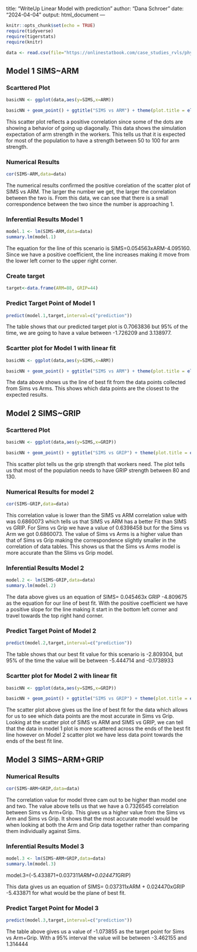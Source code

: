 title: "WriteUp Linear Model with prediction"
author: "Dana Schroer"
date: "2024-04-04"
output: html_document
---

```r
knitr::opts_chunk$set(echo = TRUE)
require(tidyverse)
require(tigerstats)
require(knitr)

data <- read.csv(file="https://onlinestatbook.com/case_studies_rvls/physical_strength/data.txt",sep="",header=TRUE)  
```

## Model 1 SIMS~ARM
### Scarttered Plot
```r
basicNN <- ggplot(data,aes(y=SIMS,x=ARM))

```
```r
basicNN + geom_point() + ggtitle("SIMS vs ARM") + theme(plot.title = element_text(hjust = 0.5, size = 20))
```

This scatter plot reflects a positive correlation since some of the dots are showing a behavior of going up diagonally. This data shows the simulation expectation of arm strength in the workers. This tells us that it is expected for most of the population to have a strength between 50 to 100 for arm strength. 

### Numerical Results

```r
cor(SIMS~ARM,data=data)
```

The numerical results confirmed the positive corelation of the scatter plot of SIMS vs ARM.
The larger the number we get, the larger the correlation between the two is. From this data, we can see that there is a small correspondence between the two since the number is approaching 1. 

### Inferential Results Model 1

```r
model.1 <- lm(SIMS~ARM,data=data)
summary.lm(model.1)
```

The equation for the line of this scenario is SIMS=0.054563xARM-4.095160. Since we have a positive coefficient, the line increases making it move from the lower left corner to the upper right corner.

### Create target

```r
target<-data.frame(ARM=88, GRIP=44)
```

### Predict Target Point of Model 1

```r
predict(model.1,target,interval=c("prediction"))
```

The table shows that our predicted target plot is 0.7063836 but 95% of the time, we are going to have a value between -1.726209 and 3.138977.

### Scartter plot for Model 1 with linear fit

```r
basicNN <- ggplot(data,aes(y=SIMS,x=ARM))

```

```r
basicNN + geom_point() + ggtitle("SIMS vs ARM") + theme(plot.title = element_text(hjust = 0.5, size = 20)) + geom_smooth(method=lm)

```

The data above shows us the line of best fit from the data points collected from Sims vs Arms. This shows which data points are the closest to the expected results. 

## Model 2 SIMS~GRIP
### Scarttered Plot

```r
basicNN <- ggplot(data,aes(y=SIMS,x=GRIP))

```

```r
basicNN + geom_point() + ggtitle("SIMS vs GRIP") + theme(plot.title = element_text(hjust = 0.5, size = 20))
```

This scatter plot tells us the grip strength that workers need. The  plot tells us that most of the population needs to have GRIP strength between 80 and 130.  

### Numerical Results for model 2

```r
cor(SIMS~GRIP,data=data)
```

This correlation value is lower than the SIMS vs ARM correlation value with was 0.6860073 which tells us that SIMS vs ARM has a better Fit than SIMS vs GRIP.
For Sims vs Grip we have a value of 0.6398458 but for the Sims vs Arm we got 0.6860073. The value of Sims vs Arms is a higher value than that of Sims vs Grip making the correspondence slightly smaller in the correlation of data tables. This shows us that the Sims vs Arms model is more accurate than the Slims vs Grip model.

### Inferential Results Model 2

```r
model.2 <- lm(SIMS~GRIP,data=data)
summary.lm(model.2)
```

The data above gives us an equation of SIMS= 0.045463x GRIP -4.809675 as the equation for our line of best fit. With the positive coefficient we have a positive slope for the line making it start in the bottom left corner and travel towards the top right hand corner. 

### Predict Target Point of Model 2

```r
predict(model.2,target,interval=c("prediction"))
```

The table shows that our best fit value for this scenario is -2.809304, but 95% of the time the value will be between -5.444714 and -0.1738933 

### Scartter plot for Model 2 with linear fit

```r
basicNN <- ggplot(data,aes(y=SIMS,x=GRIP))

```

```r
basicNN + geom_point() + ggtitle("SIMS vs GRIP") + theme(plot.title = element_text(hjust = 0.5, size = 20)) + geom_smooth(method=lm)
```

The scatter plot above gives us the line of best fit for the data which allows for us to see which data points are the most accurate in Sims vs Grip. 
Looking at the scatter plot of SIMS vs ARM and SIMS vs GRIP, we can tell that the data in model 1 plot is more scattered across the ends of the best fit line however on Model 2 scatter plot we have less data point towards the ends of the best fit line.

## Model 3 SIMS~ARM+GRIP
### Numerical Results

```r
cor(SIMS~ARM+GRIP,data=data)
```

The correlation value for model three cam out to be higher than model one and two. 
The value above tells us that we have a 0.7326545 correlation between Sims vs Arm+Grip. This gives us a higher value from the Sims vs Arm and Sims vs Grip. It shows that the most accurate model would be when looking at both the Arm and Grip data together rather than comparing them individually against Sims.

### Inferential Results Model 3

```r
model.3 <- lm(SIMS~ARM+GRIP,data=data)
summary.lm(model.3)
```

model.3=(-5.433871+0.037311*ARM+0.024471*GRIP)

This data gives us an equation of SIMS= 0.037311xARM + 0.024470xGRIP -5.433871 for what would be the plane of best fit. 

### Predict Target Point for Model 3

```r
predict(model.3,target,interval=c("prediction"))

```


The table above gives us a value of -1.073855 as the target point for Sims vs Arm+Grip. With a 95% interval the value will be between -3.462155 and 1.314444 